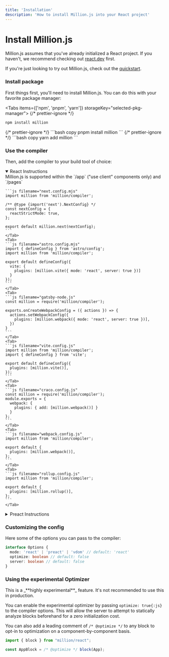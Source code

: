 ```yaml
---
title: 'Installation'
description: 'How to install Million.js into your React project'
---
```



# Install Million.js

Million.js assumes that you've already initialized a React project. If you haven't, we recommend checking out [react.dev](https://react.dev) first.

If you're just looking to try out Million.js, check out the [quickstart](/docs/quickstart).

<Steps>

### Install package

First things first, you'll need to install Million.js. You can do this with your favorite package manager:

<Tabs items={['npm', 'pnpm', 'yarn']} storageKey="selected-pkg-manager">
  {/* prettier-ignore */}
  <Tab>
  ```bash copy
  npm install million
  ```
  </Tab>
  {/* prettier-ignore */}
  <Tab>
  ```bash copy
  pnpm install million
  ```
  </Tab>
  {/* prettier-ignore */}
  <Tab>
  ```bash copy
  yarn add million
  ```
  </Tab>
</Tabs>

### Use the compiler

Then, add the compiler to your build tool of choice:

<details open>
  <summary>React Instructions</summary>
  <Tabs items={['Next.js', 'Astro', 'Gatsby', 'Vite', 'Create React App', 'Webpack', 'Rollup']} storageKey="selected-bundler-compiler">
    <Tab>
    Million.js is supported within the `/app` ("use client" components only) and `/pages`

    ```js filename="next.config.mjs"
    import million from 'million/compiler';

    /** @type {import('next').NextConfig} */
    const nextConfig = {
      reactStrictMode: true,
    };

    export default million.next(nextConfig);
    ```
    </Tab>
    <Tab>
    ```js filename="astro.config.mjs"
    import { defineConfig } from 'astro/config';
    import million from 'million/compiler';

    export default defineConfig({
      vite: {
        plugins: [million.vite({ mode: 'react', server: true })]
      }
    });
    ```
    </Tab>
    <Tab>
    ```js filename="gatsby-node.js"
    const million = require('million/compiler');

    exports.onCreateWebpackConfig = ({ actions }) => {
      actions.setWebpackConfig({
        plugins: [million.webpack({ mode: 'react', server: true })],
      })
    }
    ```
    </Tab>
    <Tab>
    ```js filename="vite.config.js"
    import million from 'million/compiler';
    import { defineConfig } from 'vite';

    export default defineConfig({
      plugins: [million.vite()],
    });
    ```
    </Tab>
    <Tab>
    ```js filename="craco.config.js"
    const million = require('million/compiler');
    module.exports = {
      webpack: {
        plugins: { add: [million.webpack()] }
      }
    };
    ```
    </Tab>
    <Tab>
    ```js filename="webpack.config.js"
    import million from 'million/compiler';

    export default {
      plugins: [million.webpack()],
    };
    ```
    </Tab>
    <Tab>
    ```js filename="rollup.config.js"
    import million from 'million/compiler';

    export default {
      plugins: [million.rollup()],
    };
    ```
    </Tab>
  </Tabs>
</details>

<details>
  <summary>Preact Instructions</summary>

  <Callout type="info">
    Note that instead of importing from `million/react` in your application code, you'll need to import from `million/preact` instead.
  </Callout>

  <Tabs items={['Astro', 'Vite', 'Webpack', 'Rollup']} storageKey="selected-bundler-compiler-preact">
    <Tab>
    ```js filename="astro.config.mjs"
    import { defineConfig } from 'astro/config';
    import million from 'million/compiler';

    export default defineConfig({
      vite: {
        plugins: [million.vite({ mode: 'preact', server: true })]
      }
    });
    ```
    </Tab>
    <Tab>
    ```js filename="vite.config.js"
    import million from 'million/compiler';
    import { defineConfig } from 'vite';

    export default defineConfig({
      plugins: [million.vite({ mode: 'preact' })],
    });
    ```
    </Tab>
    <Tab>
    ```js filename="webpack.config.js"
    import million from 'million/compiler';

    export default {
      plugins: [million.webpack({ mode: 'preact' })],
    };
    ```
    </Tab>
    <Tab>
    ```js filename="rollup.config.js"
    import million from 'million/compiler';

    export default {
      plugins: [million.rollup({ mode: 'preact' })],
    };
    ```
    </Tab>
  </Tabs>
</details>

### Customizing the config

Here some of the options you can pass to the compiler:

```typescript
interface Options {
  mode: 'react' | 'preact' | 'vdom' // default: 'react'
  optimize: boolean // default: false
  server: boolean // default: false
}
```

### Using the experimental Optimizer

<Callout type="warning">
 This is a _**highly experimental**_ feature. It's not recommended to use this in production.
</Callout>

You can enable the experimental optimizer by passing `optimize: true{:js}` to the compiler options. This will allow the server to attempt to statically analyze blocks beforehand for a zero initialization cost.

You can also add a leading comment of `/* @optimize */` to any block to opt-in to optimization on a component-by-component basis.

```js {3}
import { block } from "million/react";

const AppBlock = /* @optimize */ block(App);
```

</Steps>
